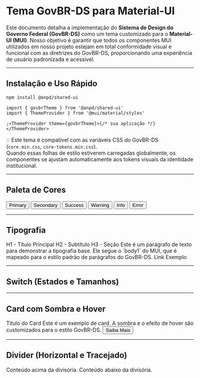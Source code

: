 
# Tema GovBR-DS para Material-UI

Este documento detalha a implementação do **Sistema de Design do Governo Federal (GovBR-DS)** como
um tema customizado para o **Material-UI (MUI)**. Nosso objetivo é garantir que todos os
componentes MUI utilizados em nosso projeto estejam em total conformidade visual e funcional com
as diretrizes do GovBR-DS, proporcionando uma experiência de usuário padronizada e acessível.

---

## Instalação e Uso Rápido

```
npm install @anpd/shared-ui
```

```tsx
import { govbrTheme } from '@anpd/shared-ui'
import { ThemeProvider } from '@mui/material/styles'

;<ThemeProvider theme={govbrTheme}>{/* sua aplicação */}</ThemeProvider>
```

💡 Este tema é compatível com as variáveis CSS do GovBR-DS (`core.min.css`, `core-tokens.min.css`).  
Quando essas folhas de estilo estiverem carregadas globalmente, os componentes se ajustam automaticamente aos tokens visuais da identidade institucional.

---

## Paleta de Cores

<GovbrPreview>
  <Button variant="contained" color="primary" sx={{ mr: 2 }}>
    Primary
  </Button>
  <Button variant="contained" color="secondary" sx={{ mr: 2 }}>
    Secondary
  </Button>
  <Button variant="contained" color="success" sx={{ mr: 2 }}>
    Success
  </Button>
  <Button variant="contained" color="warning" sx={{ mr: 2 }}>
    Warning
  </Button>
  <Button variant="contained" color="info" sx={{ mr: 2 }}>
    Info
  </Button>
  <Button variant="contained" color="error">
    Error
  </Button>
</GovbrPreview>

---

## Tipografia

<GovbrPreview>
  <Typography variant="h1" gutterBottom>
    H1 - Título Principal
  </Typography>
  <Typography variant="h2" gutterBottom>
    H2 - Subtítulo
  </Typography>
  <Typography variant="h3" gutterBottom>
    H3 - Seção
  </Typography>
  <Typography variant="body1" gutterBottom>
    Este é um parágrafo de texto para demonstrar a tipografia base. Ele segue o `body1` do MUI, que
    é mapeado para o estilo padrão de parágrafos do GovBR-DS.
  </Typography>
  <Link href="#" variant="body1">
    Link Exemplo
  </Link>
</GovbrPreview>

---

## Switch (Estados e Tamanhos)

<GovbrPreview>
  <Switch defaultChecked sx={{ mr: 2 }} />
  <Switch sx={{ mr: 2 }} />
  <Switch size="small" defaultChecked sx={{ mr: 2 }} />
  <Switch size="large" sx={{ mr: 2 }} />
  <Switch disabled defaultChecked />
</GovbrPreview>

---

## Card com Sombra e Hover

<GovbrPreview>
  <Card
    sx={{
      p: 3,
      maxWidth: 300,
      '&:hover': {
        backgroundImage: 'linear-gradient(rgba(51,51,51,0.16),rgba(51,51,51,0.16))',
      },
    }}
  >
    <Typography variant="h5" sx={{ mb: 1 }}>
      Título do Card
    </Typography>
    <Typography variant="body1">
      Este é um exemplo de card. A sombra e o efeito de hover são customizados para o estilo
      GovBR-DS.
    </Typography>
    <Button variant="outlined" sx={{ mt: 2 }}>
      Saiba Mais
    </Button>
  </Card>
</GovbrPreview>

---

## Divider (Horizontal e Tracejado)

<GovbrPreview>
  <Typography variant="body1">Conteúdo acima da divisória.</Typography>
  <Divider sx={{ my: 2 }} />
  <Typography variant="body1">Conteúdo abaixo da divisória.</Typography>
  <Divider sx={{ my: 2 }} variant="fullWidth" />
</GovbrPreview>
